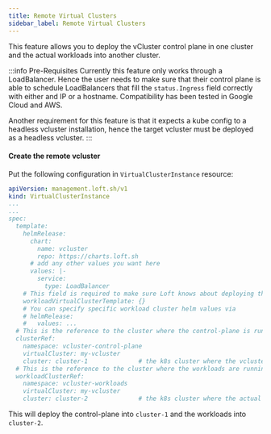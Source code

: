 ```yaml
---
title: Remote Virtual Clusters
sidebar_label: Remote Virtual Clusters
---
```



This feature allows you to deploy the vCluster control plane in one cluster and the actual workloads into another cluster.

:::info Pre-Requisites
Currently this feature only works through a LoadBalancer.
Hence the user needs to make sure that their control plane
is able to schedule LoadBalancers that fill the `status.Ingress` field
correctly with either and IP or a hostname. Compatibility has been tested
in Google Cloud and AWS.

Another requirement for this feature is that it expects a kube config to a headless vcluster installation,
hence the target vcluster must be deployed as a headless vcluster.
:::

#### Create the remote vcluster

Put the following configuration in `VirtualClusterInstance` resource:
```yaml
apiVersion: management.loft.sh/v1
kind: VirtualClusterInstance
...
...
spec:
  template:
    helmRelease:
      chart:
        name: vcluster
        repo: https://charts.loft.sh
      # add any other values you want here
      values: |-
        service:
          type: LoadBalancer
    # This field is required to make sure Loft knows about deploying the workloads into a separate cluster
    workloadVirtualClusterTemplate: {}
    # You can specify specific workload cluster helm values via
    # helmRelease:
    #   values: ...
  # This is the reference to the cluster where the control-plane is running
  clusterRef:
    namespace: vcluster-control-plane
    virtualCluster: my-vcluster
    cluster: cluster-1              # the k8s cluster where the vcluster control plane runs
  # This is the reference to the cluster where the workloads are running
  workloadClusterRef:
    namespace: vcluster-workloads
    virtualCluster: my-vcluster
    cluster: cluster-2              # the k8s cluster where the actual workloads run
```

This will deploy the control-plane into `cluster-1` and the workloads into `cluster-2`.
